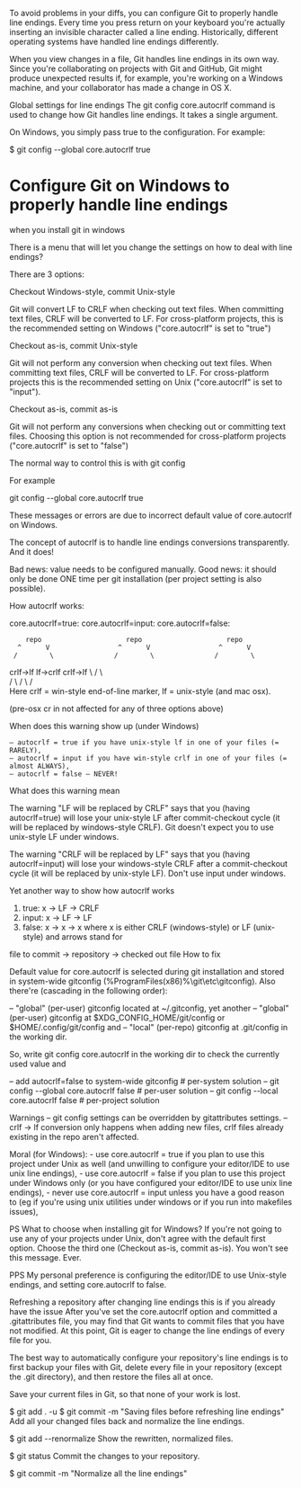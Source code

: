 

<div className={styles["Welcome"]}>

<div className={styles["logo"]}>
</div>


To avoid problems in your diffs, you can configure Git to properly handle line endings.
Every time you press return on your keyboard you're actually inserting an invisible character called a line ending. Historically, different operating systems have handled line endings differently.

When you view changes in a file, Git handles line endings in its own way. Since you're collaborating on projects with Git and GitHub, Git might produce unexpected results if, for example, you're working on a Windows machine, and your collaborator has made a change in OS X.

Global settings for line endings
The git config core.autocrlf command is used to change how Git handles line endings. It takes a single argument.

On Windows, you simply pass true to the configuration. For example:

$ git config --global core.autocrlf true
# Configure Git on Windows to properly handle line endings

when you install git in windows

There is a menu that will let you change the settings on how to deal with line endings?

There are 3 options:

Checkout Windows-style, commit Unix-style

Git will convert LF to CRLF when checking out text files. When committing text files, CRLF will be converted to LF. For cross-platform projects, this is the recommended setting on Windows ("core.autocrlf" is set to "true")

Checkout as-is, commit Unix-style

Git will not perform any conversion when checking out text files. When committing text files, CRLF will be converted to LF. For cross-platform projects this is the recommended setting on Unix ("core.autocrlf" is set to "input").

Checkout as-is, commit as-is

Git will not perform any conversions when checking out or committing text files. Choosing this option is not recommended for cross-platform projects ("core.autocrlf" is set to "false")


The normal way to control this is with git config

For example

git config --global core.autocrlf true

These messages or errors are due to incorrect default value of core.autocrlf on Windows.

The concept of autocrlf is to handle line endings conversions transparently. And it does!

Bad news: value needs to be configured manually.
Good news: it should only be done ONE time per git installation (per project setting is also possible).

How autocrlf works:

core.autocrlf=true:      core.autocrlf=input:     core.autocrlf=false:

        repo                     repo                     repo
      ^      V                 ^      V                 ^      V
     /        \               /        \               /        \
crlf->lf    lf->crlf     crlf->lf       \             /          \      
   /            \           /            \           /            \
Here crlf = win-style end-of-line marker, lf = unix-style (and mac osx).

(pre-osx cr in not affected for any of three options above)

When does this warning show up (under Windows)

    – autocrlf = true if you have unix-style lf in one of your files (= RARELY),
    – autocrlf = input if you have win-style crlf in one of your files (= almost ALWAYS),
    – autocrlf = false – NEVER!

What does this warning mean

The warning "LF will be replaced by CRLF" says that you (having autocrlf=true) will lose your unix-style LF after commit-checkout cycle (it will be replaced by windows-style CRLF). Git doesn't expect you to use unix-style LF under windows.

The warning "CRLF will be replaced by LF" says that you (having autocrlf=input) will lose your windows-style CRLF after a commit-checkout cycle (it will be replaced by unix-style LF). Don't use input under windows.

Yet another way to show how autocrlf works

1) true:             x -> LF -> CRLF
2) input:            x -> LF -> LF
3) false:            x -> x -> x
where x is either CRLF (windows-style) or LF (unix-style) and arrows stand for

file to commit -> repository -> checked out file
How to fix

Default value for core.autocrlf is selected during git installation and stored in system-wide gitconfig (%ProgramFiles(x86)%\git\etc\gitconfig). Also there're (cascading in the following order):

   – "global" (per-user) gitconfig located at ~/.gitconfig, yet another
   – "global" (per-user) gitconfig at $XDG_CONFIG_HOME/git/config or $HOME/.config/git/config and
   – "local" (per-repo) gitconfig at .git/config in the working dir.

So, write git config core.autocrlf in the working dir to check the currently used value and

   – add autocrlf=false to system-wide gitconfig         # per-system solution
   – git config --global core.autocrlf false            # per-user solution
   – git config --local core.autocrlf false              # per-project solution

Warnings
– git config settings can be overridden by gitattributes settings.
– crlf -> lf conversion only happens when adding new files, crlf files already existing in the repo aren't affected.

Moral (for Windows):
    - use core.autocrlf = true if you plan to use this project under Unix as well (and unwilling to configure your editor/IDE to use unix line endings),
    - use core.autocrlf = false if you plan to use this project under Windows only (or you have configured your editor/IDE to use unix line endings),
    - never use core.autocrlf = input unless you have a good reason to (eg if you're using unix utilities under windows or if you run into makefiles issues),

PS What to choose when installing git for Windows?
If you're not going to use any of your projects under Unix, don't agree with the default first option. Choose the third one (Checkout as-is, commit as-is). You won't see this message. Ever.

PPS My personal preference is configuring the editor/IDE to use Unix-style endings, and setting core.autocrlf to false.

Refreshing a repository after changing line endings this is if you already have the issue
After you've set the core.autocrlf option and committed a .gitattributes file, you may find that Git wants to commit files that you have not modified. At this point, Git is eager to change the line endings of every file for you.

The best way to automatically configure your repository's line endings is to first backup your files with Git, delete every file in your repository (except the .git directory), and then restore the files all at once.

Save your current files in Git, so that none of your work is lost.

$ git add . -u
$ git commit -m "Saving files before refreshing line endings"
Add all your changed files back and normalize the line endings.

$ git add --renormalize
Show the rewritten, normalized files.

$ git status
Commit the changes to your repository.

$ git commit -m "Normalize all the line endings"
</div>